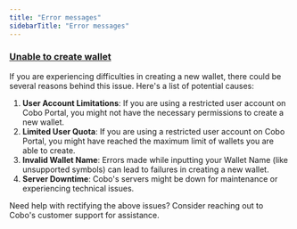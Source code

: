 ```yaml
---
title: "Error messages"
sidebarTitle: "Error messages"
---
```


### <u>Unable to create wallet</u>

If you are experiencing difficulties in creating a new wallet, there could be several reasons behind this issue. Here's a list of potential causes:

1. **User Account Limitations**: If you are using a restricted user account on Cobo Portal, you might not have the necessary permissions to create a new wallet.
2. **Limited User Quota**: If you are using a restricted user account on Cobo Portal, you might have reached the maximum limit of wallets you are able to create.
3. **Invalid Wallet Name**: Errors made while inputting your Wallet Name (like unsupported symbols) can lead to failures in creating a new wallet.
4. **Server Downtime**: Cobo's servers might be down for maintenance or experiencing technical issues.

Need help with rectifying the above issues? Consider reaching out to Cobo's customer support for assistance.
